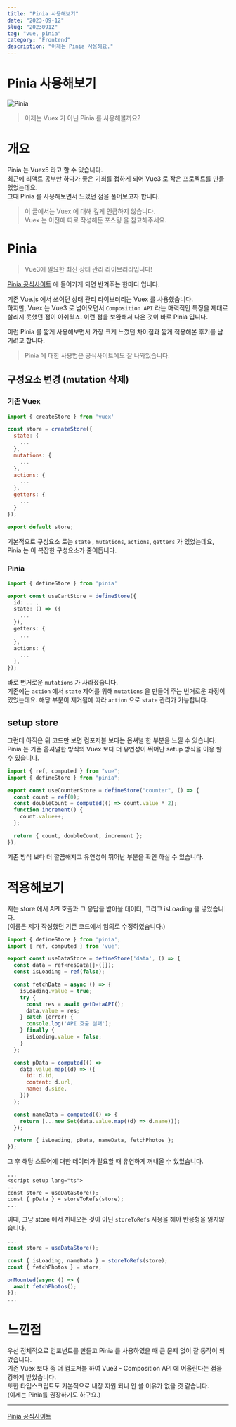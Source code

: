 ```yaml
---
title: "Pinia 사용해보기"
date: "2023-09-12"
slug: "20230912"
tag: "vue, pinia"
category: "Frontend"
description: "이제는 Pinia 사용해요."
---
```


# Pinia 사용해보기

![Pinia](/img/posts/20230912/pinia-thumbnail.png)

> 이제는 Vuex 가 아닌 Pinia 를 사용해볼까요?

# 개요

Pinia 는 Vuex5 라고 할 수 있습니다.  
최근에 리액트 공부만 하다가 좋은 기회를 접하게 되어 Vue3 로 작은 프로젝트를 만들었었는데요.  
그때 Pinia 를 사용해보면서 느꼈던 점을 풀어보고자 합니다.

> 이 글에서는 Vuex 에 대해 깊게 언급하지 않습니다.  
> Vuex 는 이전에 따로 작성해둔 포스팅 을 참고해주세요.

# Pinia

> Vue3에 필요한 최신 상태 관리 라이브러리입니다!

[Pinia 공식사이트](https://pinia.vuejs.org/) 에 들어가게 되면 반겨주는 한마디
입니다.

기존 Vue.js 에서 쓰이던 상태 관리 라이브러리는 Vuex 를 사용했습니다.  
하지만, Vuex 는 Vue3 로 넘어오면서 `Composition API` 라는 매력적인 특징을 제대로 살리지 못했던 점이 아쉬웠죠. 이런 점을 보완해서 나온 것이 바로 Pinia 입니다.

이런 Pinia 를 짧게 사용해보면서 가장 크게 느꼈던 차이점과 짧게 적용해본 후기를 남기려고 합니다.

> Pinia 에 대한 사용법은 공식사이트에도 잘 나와있습니다.

## 구성요소 변경 (mutation 삭제)

### 기존 Vuex

```jsx
import { createStore } from 'vuex'

const store = createStore({
  state: {
    ...
  },
  mutations: {
    ...
  },
  actions: {
    ...
  },
  getters: {
    ...
  }
});

export default store;

```

기본적으로 구성요소 로는 `state` , `mutations`, `actions`, `getters` 가 있었는데요,  
Pinia 는 이 복잡한 구성요소가 줄어듭니다.

### Pinia

```typescript
import { defineStore } from 'pinia'

export const useCartStore = defineStore({
  id: .. ,
  state: () => ({
    ...
  }),
  getters: {
    ...
  },
  actions: {
    ...
  },
});
```

바로 번거로운 `mutations` 가 사라졌습니다.   
기존에는 `action` 에서 `state` 제어를 위해 `mutations` 을 만들어 주는 번거로운 과정이 있었는데요. 해당 부분이 제거됨에 따라 `action` 으로 `state` 관리가 가능합니다.

## setup store

그런데 아직은 위 코드만 보면 컴포저블 보다는 옵셔널 한 부분을 느낄 수 있습니다.  
Pinia 는 기존 옵셔널한 방식의 Vuex 보다 더 유연성이 뛰어난 setup 방식을 이용 할 수 있습니다.

```jsx
import { ref, computed } from "vue";
import { defineStore } from "pinia";

export const useCounterStore = defineStore("counter", () => {
  const count = ref(0);
  const doubleCount = computed(() => count.value * 2);
  function increment() {
    count.value++;
  };

  return { count, doubleCount, increment };
});
```

기존 방식 보다 더 깔끔해지고 유연성이 뛰어난 부분을 확인 하실 수 있습니다.

# 적용해보기

저는 store 에서 API 호출과 그 응답을 받아올 데이터, 그리고 isLoading 을 넣었습니다.  
(이름은 제가 작성했던 기존 코드에서 임의로 수정하였습니다.)

```jsx
import { defineStore } from 'pinia';
import { ref, computed } from 'vue';

export const useDataStore = defineStore('data', () => {
  const data = ref<resData[]>([]);
  const isLoading = ref(false);

  const fetchData = async () => {
    isLoading.value = true;
    try {
      const res = await getDataAPI();
      data.value = res;
    } catch (error) {
      console.log('API 호출 실패');
    } finally {
      isLoading.value = false;
    }
  };

  const pData = computed(() =>
    data.value.map((d) => ({
      id: d.id,
      content: d.url,
      name: d.side,
    }))
  );

  const nameData = computed(() => {
    return [...new Set(data.value.map((d) => d.name))];
  });

  return { isLoading, pData, nameData, fetchPhotos };
});
```

그 후 해당 스토어에 대한 데이터가 필요할 때 유연하게 꺼내올 수 있었습니다.

```vue
...
<script setup lang="ts">
...
const store = useDataStore();
const { pData } = storeToRefs(store);
...
```

이때, 그냥 store 에서 꺼내오는 것이 아닌 `storeToRefs` 사용을 해야 반응형을 잃지않습니다.

```jsx
...
const store = useDataStore();

const { isLoading, nameData } = storeToRefs(store);
const { fetchPhotos } = store;

onMounted(async () => {
  await fetchPhotos();
});
...
```

# 느낀점

우선 전체적으로 컴포넌트를 만들고 Pinia 를 사용하였을 때 큰 문제 없이 잘 동작이 되었습니다.  
기존 Vuex 보다 좀 더 컴포저블 하여 Vue3 - Composition API 에 어울린다는 점을 강하게 받았습니다.  
또한 타입스크립트도 기본적으로 내장 지원 되니 안 쓸 이유가 없을 것 같습니다.  
(이제는 Pinia를 권장하기도 하구요.)

---

[Pinia 공식사이트](https://pinia.vuejs.org/)
